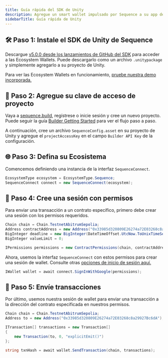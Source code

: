 ```yaml
---
title: Guía rápida del SDK de Unity
description: Agregue un smart wallet impulsado por Sequence a su app de Unity.
sidebarTitle: Guía rápida de Unity
---
```


## 🛠️ Paso 1: Instale el SDK de Unity de Sequence
Descargue [v5.0.0 desde los lanzamientos de GitHub del SDK](https://github.com/0xsequence/sequence-unity/releases/tag/v5-beta)
para acceder a las Ecosystem Wallets. Puede descargarlo como un archivo `.unitypackage` y simplemente agregarlo a su proyecto de Unity.

Para ver las Ecosystem Wallets en funcionamiento, [pruebe nuestra demo incorporada.](/sdk/unity/ecosystem-wallet/setup#try-our-built-in-demo)

## 🔑 Paso 2: Agregue su clave de acceso de proyecto
Vaya a [sequence.build](https://sequence.build), regístrese o inicie sesión y cree un nuevo proyecto. Puede seguir la guía [Builder Getting Started](/solutions/builder/getting-started) para ver el flujo paso a paso.

A continuación, cree un archivo `SequenceConfig.asset` en su proyecto de Unity y agregue el `projectAccessKey` en el campo `Builder API Key` de la configuración.

## 🌐 Paso 3: Defina su Ecosistema
Comencemos definiendo una instancia de la interfaz `SequenceConnect`.

```csharp
EcosystemType ecosystem = EcosystemType.Sequence;
SequenceConnect connect = new SequenceConnect(ecosystem);
```

## 💼 Paso 4: Cree una sesión con permisos
Para enviar una transacción a un contrato específico, primero debe crear una sesión con los permisos requeridos.

```csharp
Chain chain = Chain.TestnetAbitrumSepolia;
Address contractAddress = new Address("0x33985d320809E26274a72E03268c8a29927Bc6dA");
BigInteger deadline = new BigInteger(DateTimeOffset.UtcNow.ToUnixTimeSeconds() * 1000 + 1000 * 60 * 5000);
BigInteger valueLimit = 0;

IPermissions permissions = new ContractPermissions(chain, contractAddress, deadline, valueLimit);
```

Ahora, usemos la interfaz `SequenceConnect` con estos permisos para crear una sesión de wallet.
Consulte otras [opciones de inicio de sesión aquí.](/sdk/unity/ecosystem-wallet/setup#try-our-built-in-demo)

```csharp
IWallet wallet = await connect.SignInWithGoogle(permissions);
```

## 📨 Paso 5: Envíe transacciones
Por último, usemos nuestra sesión de wallet para enviar una transacción a la dirección del contrato especificada en nuestros permisos.

```csharp
Chain chain = Chain.TestnetAbitrumSepolia;
Address to = new Address("0x33985d320809E26274a72E03268c8a29927Bc6dA");

ITransaction[] transactions = new Transaction[]
{
    new Transaction(to, 0, "explicitEmit()")
};

string txnHash = await wallet.SendTransaction(chain, transactions);
```